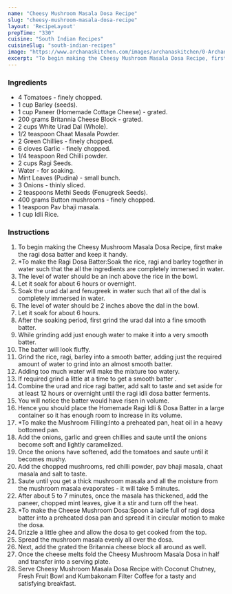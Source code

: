 ---
name: "Cheesy Mushroom Masala Dosa Recipe"
slug: "cheesy-mushroom-masala-dosa-recipe"
layout: 'RecipeLayout'
prepTime: "330"
cuisine: "South Indian Recipes"
cuisineSlug: "south-indian-recipes"
image: "https://www.archanaskitchen.com/images/archanaskitchen/0-Archanas-Kitchen-Recipes/2019/Cheesy_Mushroom_Paneer_Masala_Dosa_Cheesy_Kitchen_Recipes_4_1600.jpg"
excerpt: "To begin making the Cheesy Mushroom Masala Dosa Recipe, first make the ragi dosa batter and keep it handy"
---

### Ingredients

- 4 Tomatoes - finely chopped.
- 1 cup Barley (seeds).
- 1 cup Paneer (Homemade Cottage Cheese) - grated.
- 200 grams Britannia Cheese Block - grated.
- 2 cups White Urad Dal (Whole).
- 1/2 teaspoon Chaat Masala Powder.
- 2 Green Chillies - finely chopped.
- 6 cloves Garlic - finely chopped.
- 1/4 teaspoon Red Chilli powder.
- 2 cups Ragi Seeds.
- Water - for soaking.
- Mint Leaves (Pudina) - small bunch.
- 3 Onions - thinly sliced.
- 2 teaspoons Methi Seeds (Fenugreek Seeds).
- 400 grams Button mushrooms - finely chopped.
- 1 teaspoon Pav bhaji masala.
- 1 cup Idli Rice.

### Instructions

1. To begin making the Cheesy Mushroom Masala Dosa Recipe, first make the ragi dosa batter and keep it handy.
1. *To make the Ragi Dosa Batter:Soak the rice, ragi and barley together in water such that the all the ingredients are completely immersed in water.
1. The level of water should be an inch above the rice in the bowl.
1. Let it soak for about 6 hours or overnight.
1. Soak the urad dal and fenugreek in water such that all of the dal is completely immersed in water.
1. The level of water should be 2 inches above the dal in the bowl.
1. Let it soak for about 6 hours.
1. After the soaking period, first grind the urad dal into a fine smooth batter.
1. While grinding add just enough water to make it into a very smooth batter.
1. The batter will look fluffy.
1. Grind the rice, ragi, barley into a smooth batter, adding just the required amount of water to grind into an almost smooth batter.
1. Adding too much water will make the mixture too watery.
1. If required grind a little at a time to get a  smooth batter .
1. Combine the urad and rice ragi batter, add salt to taste and set aside for at least 12 hours or overnight until the ragi idli dosa batter ferments.
1. You will notice the batter would have risen in volume.
1. Hence you should place the Homemade Ragi Idli & Dosa Batter in a large container so it has enough room to increase in its volume.
1. *To make the Mushroom Filling:Into a preheated pan, heat oil in a heavy bottomed pan.
1. Add the onions, garlic and green chillies and saute until the onions become soft and lightly caramelized.
1. Once the onions have softened, add the tomatoes and saute until it becomes mushy.
1. Add the chopped mushrooms, red chilli powder, pav bhaji masala, chaat masala and salt to taste.
1. Saute until you get a thick mushroom masala and all the moisture from the mushroom masala evaporates - it will take 5 minutes.
1. After about 5 to 7 minutes, once the masala has thickened, add the paneer, chopped mint leaves, give it a stir and turn off the heat.
1. *To make the Cheese Mushroom Dosa:Spoon a ladle full of ragi dosa batter into a preheated dosa pan and spread it in circular motion to make the dosa.
1. Drizzle a little ghee and allow the dosa to get cooked from the top.
1. Spread the mushroom masala evenly all over the dosa.
1. Next, add the grated the Britannia cheese block all around as well.
1. Once the cheese melts fold the Cheesy Mushroom Masala Dosa in half and transfer into a serving plate.
1. Serve Cheesy Mushroom Masala Dosa Recipe with Coconut Chutney, Fresh Fruit Bowl and Kumbakonam Filter Coffee for a tasty and satisfying breakfast.
